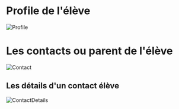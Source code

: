 # Profile de l'élève

![Profile](/student/profile_1.png)

# Les contacts ou parent de l'élève

![Contact](/student/contact_1.png)

## Les détails d'un contact élève

![ContactDetails](/student/contact_2.png)

